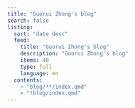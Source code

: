 ```yaml
---
title: "Guorui Zhong's blog"
search: false
listing:
  sort: "date desc"
  feed: 
    title: "Guorui Zhong's blog"
    description: "Guorui Zhong's blog"
    items: 40
    type: full
    language: en
  contents:
    - "blog/**/index.qmd"
    - "!blog/index.qmd"
---
```

